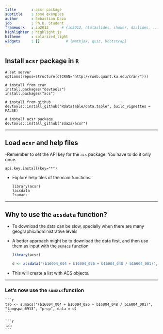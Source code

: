 ```yaml
---
title       : acsr package
subtitle    : some examples
author      : Sebastian Daza
job         : Ph.D. Student
framework   : io2012      # {io2012, html5slides, shower, dzslides, ...}
highlighter : highlight.js
hitheme     : solarized_light
widgets     : []            # {mathjax, quiz, bootstrap}
--- 
```


## Install `acsr` package in `R`


```
# set server
options(repos=structure(c(CRAN="http://rweb.quant.ku.edu/cran/")))

# install from cran
install.packages("devtools")
install.packages("acs")

# install from github
devtools::install_github("Rdatatable/data.table", build_vignettes = FALSE)

# install acsr package
devtools::install_github("sdaza/acsr")
```

---

## Load `acsr` and help files


-Remember to set the API key for the `acs` package. You have to do it only once.

```
api.key.install(key="*")
```

- Explore help files of the main functions: 

    ```
    library(acsr)
    ?acsdata
    ?sumacs
    ```

----

## Why to use the `acsdata` function?

- To download the data can be slow, specially when there are many geographic/administrative levels
-  A better approach might be to download the data first, and then use them as input with the `sumacs` function 

    ```r
    library(acsr)
    ```

    ```r
    d <- acsdata("(b16004_004 + b16004_026 + b16004_048 / b16004_001)", level = "county")
    ```

- This will create a list with ACS objects.

---

### Let's now use the `sumacs`function

    ```r
    tab <- sumacs("(b16004_004 + b16004_026 + b16004_048 / b16004_001)", "langspan0913", "prop", data = d)
    ```

    ```r
    tab
    ```
